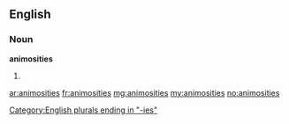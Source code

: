 ==English==

===Noun===
'''animosities'''

#{{plural of|[[animosity]]}}

[[Category:English plurals ending in "-ies"]]

[[ar:animosities]]
[[fr:animosities]]
[[mg:animosities]]
[[my:animosities]]
[[no:animosities]]